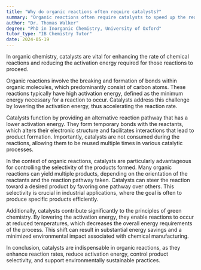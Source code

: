 ```yaml
---
title: "Why do organic reactions often require catalysts?"
summary: "Organic reactions often require catalysts to speed up the reaction rate and lower the activation energy."
author: "Dr. Thomas Walker"
degree: "PhD in Inorganic Chemistry, University of Oxford"
tutor_type: "IB Chemistry Tutor"
date: 2024-05-19
---
```


In organic chemistry, catalysts are vital for enhancing the rate of chemical reactions and reducing the activation energy required for those reactions to proceed.

Organic reactions involve the breaking and formation of bonds within organic molecules, which predominantly consist of carbon atoms. These reactions typically have high activation energy, defined as the minimum energy necessary for a reaction to occur. Catalysts address this challenge by lowering the activation energy, thus accelerating the reaction rate.

Catalysts function by providing an alternative reaction pathway that has a lower activation energy. They form temporary bonds with the reactants, which alters their electronic structure and facilitates interactions that lead to product formation. Importantly, catalysts are not consumed during the reactions, allowing them to be reused multiple times in various catalytic processes.

In the context of organic reactions, catalysts are particularly advantageous for controlling the selectivity of the products formed. Many organic reactions can yield multiple products, depending on the orientation of the reactants and the reaction pathway taken. Catalysts can steer the reaction toward a desired product by favoring one pathway over others. This selectivity is crucial in industrial applications, where the goal is often to produce specific products efficiently.

Additionally, catalysts contribute significantly to the principles of green chemistry. By lowering the activation energy, they enable reactions to occur at reduced temperatures, which decreases the overall energy requirements of the process. This shift can result in substantial energy savings and a minimized environmental impact associated with chemical manufacturing.

In conclusion, catalysts are indispensable in organic reactions, as they enhance reaction rates, reduce activation energy, control product selectivity, and support environmentally sustainable practices.
    